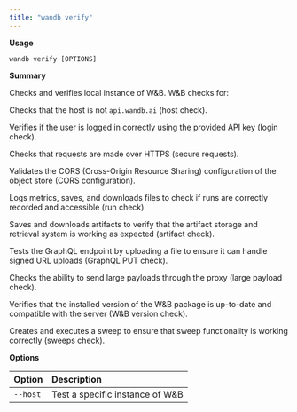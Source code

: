 ```yaml
---
title: "wandb verify"
---
```


**Usage**

`wandb verify [OPTIONS]`

**Summary**

Checks and verifies local instance of W&B. W&B checks for:

Checks that the host is not `api.wandb.ai` (host check).

Verifies if the user is logged in correctly using the provided API key
(login check).

Checks that requests are made over HTTPS (secure requests).

Validates the CORS (Cross-Origin Resource Sharing) configuration of the
object store (CORS configuration).

Logs metrics, saves, and downloads files to check if runs are correctly
recorded and accessible (run check).

Saves and downloads artifacts to verify that the artifact storage and
retrieval system is working as expected (artifact check).

Tests the GraphQL endpoint by uploading a file to ensure it can handle
signed URL uploads (GraphQL PUT check).

Checks the ability to send large payloads through the proxy (large payload
check).

Verifies that the installed version of the W&B package is up-to-date and
compatible with the server (W&B version check).

Creates and executes a sweep to ensure that sweep functionality is working
correctly (sweeps check).


**Options**

| **Option** | **Description** |
| :--- | :--- |
| `--host` | Test a specific instance of W&B |



